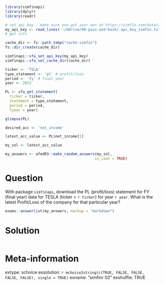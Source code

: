 ```r
library(simfinapi)
library(dplyr)
library(readr)

# set api key - make sure you got your own at https://simfin.com/data/access/api
my_api_key <- read_lines('~/GDrive/98-pass-and-bash/.api_key_simfin.txt')
# get info

cache_dir <- fs::path_temp("cache-simfin")
fs::dir_create(cache_dir)

simfinapi::sfa_set_api_key(my_api_key)
simfinapi::sfa_set_cache_dir(cache_dir)

ticker <- 'TSLA'
type_statement <- 'pl' # profit/loss
period <- 'fy' # final year
year <- 2022

PL <- sfa_get_statement(
  ticker = ticker, 
  statement = type_statement,
  period = period,
  fyear = year)

glimpse(PL)

desired_acc <- 'net_income'

latest_acc_value <- PL$net_income[1]

my_sol <- latest_acc_value 
```

```r
my_answers <- afedR3::make_random_answers(my_sol, 
                                         is_cash = TRUE)
```

Question
========

With package `simfinapi`, download the PL (profit/loss) statement for FY (final year) data for TESLA (ticker = `r ticker`) for year `r year`.  What is the latest Profit/Loss of the company for that particular year?

```r
exams::answerlist(my_answers, markup = "markdown")
```

Solution
================

```r
```


Meta-information
================
extype: schoice
exsolution: `r mchoice2string(c(TRUE, FALSE, FALSE, FALSE, FALSE), single = TRUE)`
exname: "simfinr 02"
exshuffle: TRUE

